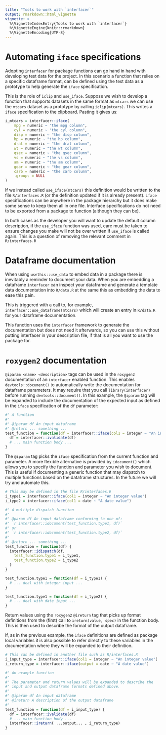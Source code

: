 ```yaml
---
title: "Tools to work with `interfacer`"
output: rmarkdown::html_vignette
vignette: >
  %\VignetteIndexEntry{Tools to work with `interfacer`}
  %\VignetteEngine{knitr::rmarkdown}
  %\VignetteEncoding{UTF-8}
---
```


# Automating `iface` specifications

Adopting `interfacer` for package functions can go hand in hand with developing
test data for the project. In this scenario a function that relies on 
a specific dataframe format, can be defined using the test data as a prototype
to help generate the `iface` specification.

This is the role of `iclip` and `use_iface`. Suppose we wish to develop a 
function that supports datasets in the same format as `mtcars` we can use the 
`mtcars` dataset as a prototype by calling `iclip(mtcars)`. This writes a 
`iface` specification to the clipboard. Pasting it gives us:

```R
i_mtcars = interfacer::iface(
	mpg = numeric ~ "the mpg column",
	cyl = numeric ~ "the cyl column",
	disp = numeric ~ "the disp column",
	hp = numeric ~ "the hp column",
	drat = numeric ~ "the drat column",
	wt = numeric ~ "the wt column",
	qsec = numeric ~ "the qsec column",
	vs = numeric ~ "the vs column",
	am = numeric ~ "the am column",
	gear = numeric ~ "the gear column",
	carb = numeric ~ "the carb column",
	.groups = NULL
)
```

If we instead called `use_iface(mtcars)` this definition would be written to 
the file `R/interfaces.R` (or the definition updated if it is already present).
`iface` specifications can be anywhere in the package hierarchy but it does make
some sense to keep them all in one file. Interface specifications do not need to
be exported from a package to function (although they can be).

In both cases as the developer you will want to update the default column 
description, if the `use_iface` function was used, care must be taken to ensure 
changes you make will not be over written if `use_iface` is called again. This is 
a question of removing the relevant comment in `R/interfaces.R`

# Dataframe documentation

When using `usethis::use_data` to embed data in a package there is inevitably a
reminder to document your data. When you are embedding a dataframe `interfacer`
can inspect your dataframe and generate a template data documentation into
`R/data.R` at the same this as embedding the data to ease this pain.

This is triggered with a call to, for example, `interfacer::use_dataframe(mtcars)`
which will create an entry in `R/data.R` for your dataframe documentation.

This function uses the `interfacer` framework to generate the documentation but 
does not need it afterwards, so you can use this without putting interfacer in
your description file, if that is all you want to use the package for.

# `roxygen2` documentation

`@iparam <name> <description>` tags can be used in the `roxygen2` documentation of
an `interfacer` enabled function. This enables `devtools::document()` to
automatically write the documentation for dataframe parameters. It may require
that you call `library(interfacer)` before running `devtools::document()`. In
this example, the `@iparam` tag will be expanded to include the documentation of
the expected input as defined in the `iface` specification of the `df`
parameter:

```r
#' A function
#' 
#' @iparam df An input dataframe
#' @return ... something ...
test_function = function(df = interfacer::iface(col1 = integer ~ "An integer value")) {
  df = interfacer::ivalidate(df)
  # ... main function body ...
}
```

The `@iparam` tag picks the `iface` specification from the current function and 
parameter. A more flexible alternative is provided by `idocument()` which allows
you to specify the function and parameter you wish to document. This is useful 
if documenting a generic function that may dispatch to multiple functions based
on the dataframe structures. In the future we will try and automate this.

```r

# This may be defined in the file R/interfaces.R
i_type1 = interfacer::iface(col1 = integer ~ "An integer value")
i_type2 = interfacer::iface(col1 = date ~ "A date value")

#' A multiple dispatch function
#' 
#' @param df An input dataframe conforming to one of:
#' `r interfacer::idocument(test_function.type1, df)`
#' or
#' `r interfacer::idocument(test_function.type2, df)` 
#'
#' @return ... something ...
test_function = function(df) {
  interfacer::idispatch(df,
    test_function.type1 = i_type1,
    test_function.type2 = i_type2
  )
}

test_function.type1 = function(df = i_type1) {
  # ... deal with integer input ...
}

test_function.type1 = function(df = i_type2) {
  # ... deal with date input ...
}

```

Return values using the `roxygen2` `@ireturn` tag that picks up format
definitions from the (first) call to `ireturn(value, spec)` in the function body. 
This is then used to describe the format of the output dataframe.

If, as in the previous example, the `iface` definitions are defined as package
local variables it is also possible to refer directly to these variables
in the documentation where they will be expanded to their definition. 

```r

# This can be defined in another file such as R/interfaces.R
i_input_type = interfacer::iface(col1 = integer ~ "An integer value")
i_return_type = interfacer::iface(output = date ~ "A date value")

#' An example function
#' 
#' The parameter and return values will be expanded to describe the
#' input and output dataframe formats defined above.
#' 
#' @iparam df An input dataframe
#' @ireturn A description of the output dataframe
#' 
test_function = function(df = i_input_type) {
  df = interfacer::ivalidate(df)
  # ... main function body ...
  interfacer::ireturn( ...output... , i_return_type)
}


```
